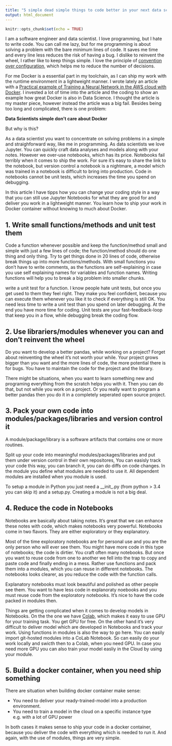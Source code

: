 ```yaml
---
title: "5 simple dead simple things to code better in your next data science project"
output: html_document
---
```


```r
knitr::opts_chunk$set(echo = TRUE)
```

I am a software engineer and data scientist. I love programming, but I hate to write code. You can call me lazy, but for me programming is about solving a problem with the bare minimum lines of code. It saves me time and every line less reduces the risk of having a bug. I dislike to reinvent the wheel, I rather like to keep things simple. I love the principle of [convention over configuration](https://en.wikipedia.org/wiki/Convention_over_configuration), which helps me to reduce the number of decisions. 

For me Docker is a essential part in my toolchain, as I can ship my work with the runtime environment in a lightweight manner. I wrote lately an article with a [Practical example of Training a Neural Network in the AWS cloud with Docker](https://jenslaufer.com/data/science/practical-example-of-deep-learning-in-docker.html). I invested a lot of time into the article and the coding to show an example how great Docker is also in Data Science. I thought the article is my master piece, however instead the article was a big fail. Besides being too long and complicated, there is one problem:

__Data Scientists simple don't care about Docker__ 

But why is this? 

As a data scientist you want to concentrate on solving problems in a simple and straighforward way, like me in programming.  As data scientists we love Jupyter. You can quickly craft data analyses and models along with your notes. However we over-use notebooks, which has its price. Notebooks fail terribly when it comes to ship the work. For sure it's easy to share the link to the notebook, but version control a notebook is a nightmare, a model which was trained in a notebook is difficult to bring into production. Code in notebooks cannot be unit tests, which increases the time you spend on debugging.

In this article I have tipps how you can change your coding style in a way that you can still use Jupyter Notebooks for what they are good for and deliver you work in a lightweight manner. You learn how to ship your work in Docker container without knowing to much about Docker.

## 1. Write small functions/methods and unit test them

Code a function whenever possible and keep the function/method small and simple with just a few lines of code; the function/method should do one thing and only thing. Try to get things done in 20 lines of code, otherwise break things up into more functions/methods. With small functions you don't have to write comments, as the functions are self-explaining in case you use self explaining names for variables and function names. Writing functions will help you to break a big problem into smaller chunks. 

write a unit test for a function. I know people hate unit tests, but once you get used to them they feel right. They make you feel confident, because you can execute them whenever you like it to check if everything is still OK. You need less time to write a unit test than you spend on later debugging. At the end you have more time for coding. Unit tests are your fast-feedback-loop that keep you in a flow, while debugging break the coding flow.

## 2. Use librariers/modules whenever you can and don't reinvent the wheel

Do you want to develop a better pandas, while working on a project? Forget about reinventing the wheel it's not worth your while. Your project grows bigger than you want and the more lines of code, the more potential there is for bugs. You have to maintain the code for the project and the library.

There might be situations, when you want to learn something new and programing everything from the scratch helps you with it. Then you can do that, but not while you work on a project. Or you really want to program a better pandas then you do it in a completely seperated open source project.

## 3. Pack your own code into modules/packages/libraries and version control it

A module/package/library is a software artifacts that contains one or more routines.

Split up your code into meaningful modules/packages/libraries and put them under version control in their own repositores, You can easisly track your code this way, you can branch it, you can do diffs on code changes. In the module you define what modules are needed to use it. All dependent modules are installed when you module is used.

To setup a module in Python you just need a __init_.py (from python > 3.4 you can skip it) and a setup.py. Creating a module is not a big deal.

## 4. Reduce the code in Notebooks

Notebooks are basically about taking notes. It's great that we can enhance these notes with code, which makes notebooks very powerful. Notebooks come in two flavors. They are either exploratory or they explanatory. 

Most of the time exploratory notebooks are for personal use and you are the only person who will ever see them. You might have more code in this type of notebooks; the code is dirtier. You craft often many notebooks. But once you want to reuse code from one to another we fell into the trap to copy and paste code and finally ending in a mess. Rather use functions and pack them into a modules, which you can reuse in different notebooks. The notebooks looks clearer, as you reduce the code with the function calls.

Explanatory notebooks must look beautiful and polished as other people see them. You want to have less code in explanoraty noebooks and you must reuse code from the exploratory notebooks. It's nice to have the code packed in modules then.

Things are getting complicated when it comes to develop models in Notebooks. On the the one we have [Colab](https://colab.research.google.com), which makes it easy to use GPU for your training task. You get GPU for free. On the other hand it's very difficult to deliver model which are developed in Notebooks and track your work. Using functions in modules is also the way to go here. You can easily import git-hosted modules into a CoLab Notebook. So can easily do your work locally and swicth then to a Colab, when you need GPU. In case you need more GPU you can also train your model easliy in the Cloud by using your module.



## 5. Build a docker container, when you need ship something

There are situation when building docker container make sense:

- You need to deliver your ready-trained-model into a production environment.
- You need to train a model in the cloud on a specific instance type e.g. with a lot of GPU power

In both cases it makes sense to ship your code in a docker container, because you deliver the code with everything which is needed to run it. And again, with the use of modules, things are very simple.


